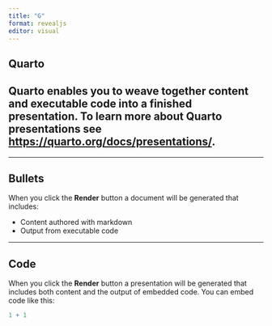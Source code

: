 ```yaml
---
title: "G"
format: revealjs
editor: visual
---
```


## Quarto

## Quarto enables you to weave together content and executable code into a finished presentation. To learn more about Quarto presentations see <https://quarto.org/docs/presentations/>.

------------------------------------------------------------------------

## Bullets

When you click the **Render** button a document will be generated that includes:

-   Content authored with markdown
-   Output from executable code

------------------------------------------------------------------------

## Code

When you click the **Render** button a presentation will be generated that includes both content and the output of embedded code. You can embed code like this:

```r
1 + 1
```

